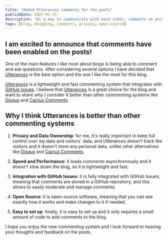 ```yaml
---
title: "Added Utterances comments for the posts"
publishDate: 2023-01-15
description: "As a way to communicate with each other, comments on posts have been activated"
tags: [blog, blogging, comments, privacy, open-source]
---
```



## I am excited to announce that comments have been enabled on the posts!

One of the main features I like most about blogs is being able to comment and ask questions. After considering several options I have decided that [Utterances](https://utteranc.es/) is the best option and the one I like the most for this blog.

[Utterances](https://utteranc.es/) is a lightweight and fast commenting system that integrates with [GitHub Issues](https://github.com/features/issues). I believe that [Utterances](https://utteranc.es/) is a great choice for the blog and want to share why I consider it better than other commenting systems like [Disqus](https://disqus.com/) and [Cactus Comments](https://cactus.chat/).

## Why I think Utterances is better than other commenting systems

1. **Privacy and Data Ownership**: for me, it's really important to keep full control over my data and visitors' data, and Utterances doesn't track the visitors and it doesn't store any personal data, unlike other alternatives like [Disqus](https://disqus.com/) and [Cactus Comments](https://cactus.chat/).

2. **Speed and Performance**: it loads comments asynchronously and it doesn't slow down the blog, so it is lightweight and fast.

3. **Integration with GitHub Issues**: it is fully integrated with GitHub Issues, meaning that comments are stored in a GitHub repository, and this allows to easily moderate and manage comments.

4. **Open Source**: it is open-source software, meaning that you can see exactly how it works and make changes to it if needed.

5. **Easy to set up**: finally, it is easy to set up and it only requires a small amount of code to add comments to the blog.

I hope you enjoy the new commenting system and I look forward to hearing your thoughts and feedback on the posts.

